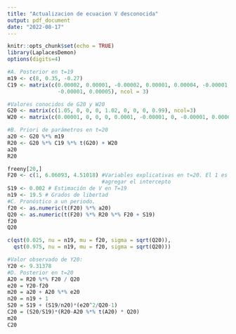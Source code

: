 ```yaml
---
title: "Actualizacion de ecuacion V desconocida"
output: pdf_document
date: "2022-08-17"
---
```

\fontsize{15}{15}
```r
knitr::opts_chunk$set(echo = TRUE)
library(LaplacesDemon)
options(digits=4)
```

```r
#A. Posterior en t=19
m19 <- c(8, 0.35, -0.27)
C19 <- matrix(c(0.00002, 0.00001, -0.00002, 0.00001, 0.00004, -0.00001, -0.00002, 
                -0.00001, 0.00005), ncol = 3)

#Valores conocidos de G20 y W20
G20 <- matrix(c(1.05, 0, 0, 0, 1.02, 0, 0, 0, 0.99), ncol=3)
W20 <- matrix(c(0.00001, 0, 0, 0, 0.0001, -0.00001, 0, -0.00001, 0.00005), ncol=3)

#B. Priori de parámetros en t=20
a20 <- G20 %*% m19
R20 <- G20 %*% C19 %*% t(G20) + W20
a20
R20
```



```r
freeny[20,]
F20 <- c(1, 6.06093, 4.51018) #Variables explicativas en t=20. El 1 es para
                              #agregar el intercepto
S19 <- 0.002 # Estimación de V en T=19
n19 <- 19.5 # Grados de libertad
#C. Pronóstico a un periodo.
f20 <- as.numeric(t(F20) %*% a20)
Q20 <- as.numeric(t(F20) %*% R20 %*% F20 + S19)
f20
Q20
```


```r
c(qst(0.025, nu = n19, mu = f20, sigma = sqrt(Q20)),
  qst(0.975, nu = n19, mu = f20, sigma = sqrt(Q20)))
```

```r
#Valor observado de Y20:
Y20 <- 9.31378
#D. Posterior en t=20
A20 = R20 %*% F20 / Q20
e20 = Y20-f20
m20 = a20 + A20 %*% e20
n20 = n19 + 1
S20 = S19 + (S19/n20)*(e20^2/Q20-1)
C20 = (S20/S19)*(R20-A20 %*% t(A20) * Q20)
m20
C20
```
